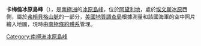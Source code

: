{{Coord|72|36|S|136|43|E|source:GNIS|display=title}}

'''卡梅倫冰原島峰'''（{{lang-en|Cameron Nunataks}}），是[[南極洲|南極洲]]的[[冰原島峰|冰原島峰]]，位於[[阿黛利地|阿黛利地]]，處於[[埃文斯冰原|埃文斯冰原]]西側，屬於[[弗賴貝格山脈|弗賴貝格山脈]]的一部分，[[美國地質調查局|美國地質調查局]]根據測量和該國海軍的空中照片繪入地圖，現時由[[南極條約體系|南極條約體系]]管理。

{{DEFAULTSORT:Cameron Nunataks}}
[[Category:南極洲冰原島峰|Category:南極洲冰原島峰]]


{{AdélieLand-geo-stub}}